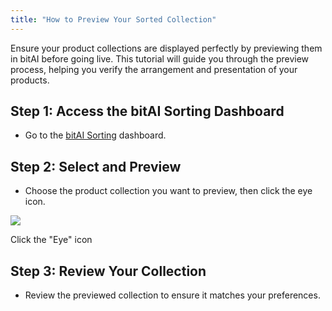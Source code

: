 ```yaml
---
title: "How to Preview Your Sorted Collection"
---
```


Ensure your product collections are displayed perfectly by previewing them in bitAI before going live. This tutorial will guide you through the preview process, helping you verify the arrangement and presentation of your products.

## **Step 1: Access the bitAI Sorting Dashboard**

- Go to the [bitAI Sorting](https://app.bitbybit.studio/bitai/sorting) dashboard.

## **Step 2: Select and Preview**

- Choose the product collection you want to preview, then click the eye icon.

![](https://cdn.prod.website-files.com/659655f5b20d395a5c69efcf/671209ff4638397708f9d8f9_AD_4nXf5n23KzxqU7AuGToHAatqlfiJ2iTnbklt_brEg-JdIHekHFiPxt1J3g98brA35u3LI1amqj0qIpVcPqGd-3ck_kbZZysvL919EWkaLtTc-rKVdUpZba-k_YV6EQhdHsdG6W8YtdIdT_Qch32B0XJlHlnZZ.png)

Click the "Eye" icon

## **Step 3: Review Your Collection**

- Review the previewed collection to ensure it matches your preferences.